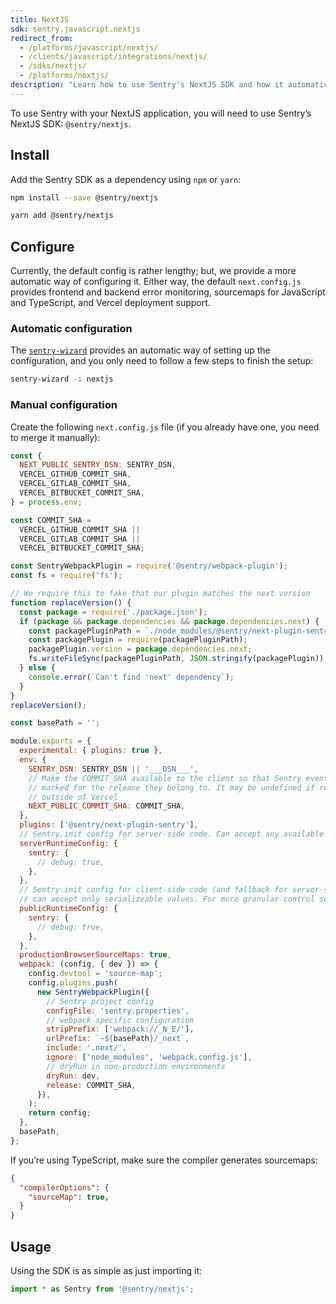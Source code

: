 ```yaml
---
title: NextJS
sdk: sentry.javascript.nextjs
redirect_from:
  - /platforms/javascript/nextjs/
  - /clients/javascript/integrations/nextjs/
  - /sdks/nextjs/
  - /platforms/nextjs/
description: "Learn how to use Sentry's NextJS SDK and how it automatically reports errors and exceptions in your application."
---
```


To use Sentry with your NextJS application, you will need to use Sentry’s NextJS SDK: `@sentry/nextjs`.

## Install

Add the Sentry SDK as a dependency using `npm` or `yarn`:

```bash {tabTitle:npm}
npm install --save @sentry/nextjs
```

```bash {tabTitle:Yarn}
yarn add @sentry/nextjs
```

## Configure

Currently, the default config is rather lengthy; but, we provide a more automatic way of configuring it.
Either way, the default `next.config.js` provides frontend and backend error monitoring, sourcemaps for JavaScript and TypeScript, and Vercel deployment support.

### Automatic configuration

The [`sentry-wizard`](https://github.com/getsentry/sentry-wizard) provides an automatic way of setting up the configuration, and you only need to follow a few steps to finish the setup:

```bash
sentry-wizard -i nextjs
```

### Manual configuration

Create the following `next.config.js` file (if you already have one, you need to merge it manually):

```javascript {filename:next.config.js}
const {
  NEXT_PUBLIC_SENTRY_DSN: SENTRY_DSN,
  VERCEL_GITHUB_COMMIT_SHA,
  VERCEL_GITLAB_COMMIT_SHA,
  VERCEL_BITBUCKET_COMMIT_SHA,
} = process.env;

const COMMIT_SHA =
  VERCEL_GITHUB_COMMIT_SHA ||
  VERCEL_GITLAB_COMMIT_SHA ||
  VERCEL_BITBUCKET_COMMIT_SHA;

const SentryWebpackPlugin = require('@sentry/webpack-plugin');
const fs = require('fs');

// We require this to fake that our plugin matches the next version
function replaceVersion() {
  const package = require('./package.json');
  if (package && package.dependencies && package.dependencies.next) {
    const packagePluginPath = `./node_modules/@sentry/next-plugin-sentry/package.json`;
    const packagePlugin = require(packagePluginPath);
    packagePlugin.version = package.dependencies.next;
    fs.writeFileSync(packagePluginPath, JSON.stringify(packagePlugin));
  } else {
    console.error(`Can't find 'next' dependency`);
  }
}
replaceVersion();

const basePath = '';

module.exports = {
  experimental: { plugins: true },
  env: {
    SENTRY_DSN: SENTRY_DSN || '___DSN___',
    // Make the COMMIT_SHA available to the client so that Sentry events can be
    // marked for the release they belong to. It may be undefined if running
    // outside of Vercel
    NEXT_PUBLIC_COMMIT_SHA: COMMIT_SHA,
  },
  plugins: ['@sentry/next-plugin-sentry'],
  // Sentry.init config for server-side code. Can accept any available config option.
  serverRuntimeConfig: {
    sentry: {
      // debug: true,
    },
  },
  // Sentry.init config for client-side code (and fallback for server-side)
  // can accept only serializeable values. For more granular control see below.
  publicRuntimeConfig: {
    sentry: {
      // debug: true,
    },
  },
  productionBrowserSourceMaps: true,
  webpack: (config, { dev }) => {
    config.devtool = 'source-map';
    config.plugins.push(
      new SentryWebpackPlugin({
        // Sentry project config
        configFile: 'sentry.properties',
        // webpack specific configuration
        stripPrefix: ['webpack://_N_E/'],
        urlPrefix: `~${basePath}/_next`,
        include: '.next/',
        ignore: ['node_modules', 'webpack.config.js'],
        // dryRun in non-production environments
        dryRun: dev,
        release: COMMIT_SHA,
      }),
    );
    return config;
  },
  basePath,
};
```

If you’re using TypeScript, make sure the compiler generates sourcemaps:

```json {filename:tsconfig.json}
{
  "compilerOptions": {
    "sourceMap": true,
  }
}
```

## Usage

Using the SDK is as simple as just importing it:
```javascript
import * as Sentry from '@sentry/nextjs';
```
